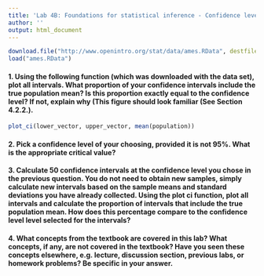 ```yaml
---
title: 'Lab 4B: Foundations for statistical inference - Confidence levels'
author: ''
output: html_document
---
```

	
```r
download.file("http://www.openintro.org/stat/data/ames.RData", destfile = "ames.RData")
load("ames.RData")
```

#### 1. Using the following function (which was downloaded with the data set), plot all intervals. What proportion of your confidence intervals include the true population mean? Is this proportion exactly equal to the confidence level? If not, explain why (This figure should look familiar (See Section 4.2.2.).

```r
plot_ci(lower_vector, upper_vector, mean(population))
```



#### 2. Pick a confidence level of your choosing, provided it is not 95%. What is the appropriate critical value?



#### 3. Calculate 50 confidence intervals at the confidence level you chose in the previous question. You do not need to obtain new samples, simply calculate new intervals based on the sample means and standard deviations you have already collected. Using the plot ci function, plot all intervals and calculate the proportion of intervals that include the true population mean. How does this percentage compare to the confidence level level selected for the intervals?



#### 4. What concepts from the textbook are covered in this lab? What concepts, if any, are not covered in the textbook? Have you seen these concepts elsewhere, e.g. lecture, discussion section, previous labs, or homework problems? Be specific in your answer.



